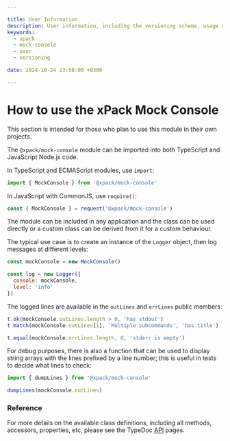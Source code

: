 ```yaml
---

title: User Information
description: User information, including the versioning scheme, usage of shared libraries, and RPATH configuration on GNU/Linux.
keywords:
  - xpack
  - mock-console
  - user
  - versioning

date: 2024-10-24 23:58:00 +0300

---
```


# How to use the xPack Mock Console

This section is intended for those who plan to use this module in their
own projects.

The `@xpack/mock-console` module can be imported into both TypeScript
and JavaScript Node.js code.

In TypeScript and ECMAScript modules, use `import`:

```typescript
import { MockConsole } from '@xpack/mock-console'
```

In JavaScript with CommonJS, use `require()`:

```javascript
const { MockConsole } = request('@xpack/mock-console')
```

The module can be included in any application and the class can be used
directly or a custom class can be derived from it for a custom behaviour.

The typical use case is to create an instance of the `Logger` object,
then log messages at different levels:

```javascript
const mockConsole = new MockConsole()

const log = new Logger({
  console: mockConsole,
  level: 'info'
})
```

The logged lines are available in the `outLines` and
`errLines` public members:

```javascript
t.ok(mockConsole.outLines.length > 0, 'has stdout')
t.match(mockConsole.outLines[1], 'Multiple subcommands', 'has title')

t.equal(mockConsole.errLines.length, 0, 'stderr is empty')
```

For debug purposes, there is also a function that can be used to display
string arrays with the lines prefixed by a line number; this is useful
in tests to decide what lines to check:

```javascript
import { dumpLines } from '@xpack/mock-console'

dumpLines(mockConsole.outLines)
```

### Reference

For more details on the available class definitions, including all methods,
accessors, properties, etc,
please see the TypeDoc
[API](/docs/api/) pages.
